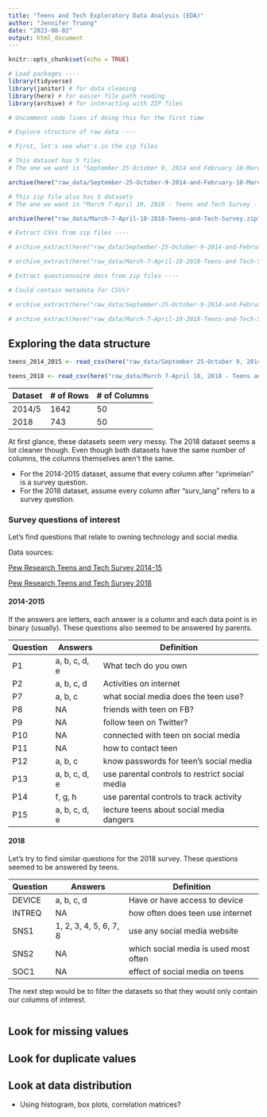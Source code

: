 ```yaml
---
title: "Teens and Tech Exploratory Data Analysis (EDA)"
author: "Jennifer Truong"
date: "2023-08-02"
output: html_document
---
```


```r
knitr::opts_chunk$set(echo = TRUE)

# Load packages ----
library(tidyverse)
library(janitor) # for data cleaning
library(here) # for easier file path reading
library(archive) # for interacting with ZIP files

```

```r

# Uncomment code lines if doing this for the first time

# Explore structure of raw data ----

# First, let's see what's in the zip files

# This dataset has 5 files
# The one we want is "September 25-October 9, 2014 and February 10-March 6, 2015 - Teens/September 25-October 9, 2014 and February 10-March 6, 2015 - Teens - CSV.csv"

archive(here("raw_data/September-25-October-9-2014-and-February-10-March-6-2015-Teens.zip"))

# This zip file also has 5 datasets
# The one we want is "March 7-April 10, 2018 - Teens and Tech Survey - CSV.csv"

archive(here("raw_data/March-7-April-10-2018-Teens-and-Tech-Survey.zip"))

# Extract CSVs from zip files ----

# archive_extract(here("raw_data/September-25-October-9-2014-and-February-10-March-6-2015-Teens.zip"), dir = here("raw_data"), files = ("September 25-October 9, 2014 and February 10-March 6, 2015 - Teens/September 25-October 9, 2014 and February 10-March 6, 2015 - Teens - CSV.csv"))

# archive_extract(here("raw_data/March-7-April-10-2018-Teens-and-Tech-Survey.zip"), dir = here("raw_data"), files = ("March 7-April 10, 2018 - Teens and Tech Survey - CSV.csv"))

# Extract questionnaire docs from zip files ----

# Could contain metadata for CSVs? 

# archive_extract(here("raw_data/September-25-October-9-2014-and-February-10-March-6-2015-Teens.zip"), dir = here("raw_data"), files = ("September 25-October 9, 2014 and February 10-March 6, 2015 - Teens/September 25-October 9, 2014 and February 10-March 6, 2015 - Teens - Questionnaire.doc"))

# archive_extract(here("raw_data/March-7-April-10-2018-Teens-and-Tech-Survey.zip"), dir = here("raw_data"), files = ("March 7-April 10, 2018 - Teens and Tech Survey - Questionnaire.doc"))

```

## Exploring the data structure

```r

teens_2014_2015 <- read_csv(here("raw_data/September 25-October 9, 2014 and February 10-March 6, 2015 - Teens/September 25-October 9, 2014 and February 10-March 6, 2015 - Teens - CSV.csv"))

teens_2018 <- read_csv(here("raw_data/March 7-April 10, 2018 - Teens and Tech Survey - CSV.csv"))

```
Dataset | # of Rows | # of Columns
------- | --------- | ------------
2014/5  | 1642      | 50
2018    | 743       | 50

At first glance, these datasets seem very messy. The 2018 dataset seems a lot cleaner though. Even though both datasets have the same number of columns, the columns themselves aren't the same.

- For the 2014-2015 dataset, assume that every column after "xprimelan" is a survey question.
- For the 2018 dataset, assume every column after "surv_lang"  refers to a survey question.

### Survey questions of interest

Let's find questions that relate to owning technology and social media.

Data sources: 

[Pew Research Teens and Tech Survey 2014-15](https://www.pewresearch.org/internet/dataset/september-2014-march-2015-teens/) 

[Pew Research Teens and Tech Survey 2018](https://www.pewresearch.org/internet/dataset/teens-and-tech-survey-2018/)

#### 2014-2015

If the answers are letters, each answer is a column and each data point is in binary (usually). These questions also seemed to be answered by parents.

Question | Answers | Definition
-------- | ------- | ---------
P1 | a, b, c, d, e | What tech do you own
P2 | a, b, c, d | Activities on internet
P7 | a, b, c | what social media does the teen use?
P8 | NA | friends with teen on FB?
P9 | NA | follow teen on Twitter?
P10 | NA | connected with teen on social media
P11 | NA | how to contact teen
P12 | a, b, c | know passwords for teen's social media
P13 | a, b, c, d, e | use parental controls to restrict social media
P14 | f, g, h | use parental controls to track activity
P15 | a, b, c, d, e | lecture teens about social media dangers

#### 2018

Let's try to find similar questions for the 2018 survey. These questions seemed to be answered by teens.

Question | Answers | Definition
-------- | ------- | ----------
DEVICE   | a, b, c, d | Have or have access to device
INTREQ   | NA | how often does teen use internet
SNS1     | 1, 2, 3, 4, 5, 6, 7, 8 | use any social media website
SNS2     | NA | which social media is used most often
SOC1     | NA | effect of social media on teens

The next step would be to filter the datasets so that they would only contain our columns of interest.

```r

```

## Look for missing values
 
## Look for duplicate values

## Look at data distribution

- Using histogram, box plots, correlation matrices?